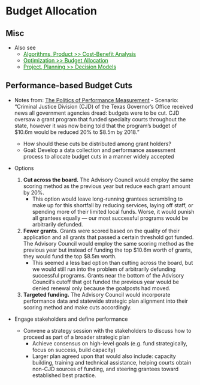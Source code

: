 # Budget Allocation {#sec-budall .unnumbered}

## Misc {#sec-budallo-misc .unnumbered}

-   Also see
    -   [Algorithms, Product \>\> Cost-Benefit Analysis](https://ercbk.github.io/Data-Science-Notebook/qmd/algorithms-product.html#sec-alg-prod-cba){style="color: green"}
    -   [Optimization \>\> Budget Allocation](https://ercbk.github.io/Data-Science-Notebook/qmd/optimization-equation-systems.html#sec-opt-ba){style="color: green"}
    -   [Project, Planning \>\> Decision Models](https://ercbk.github.io/Data-Science-Notebook/qmd/project-planning.html#sec-proj-plan-decmod){style="color: green"}

## Performance-based Budget Cuts {#sec-budallo-perform-cuts .unnumbered}

-   Notes from: [The Politics of Performance Measurement](https://realworlddatascience.net/careers/posts/2023/04/18/politics-of-performance-measurement.html) - Scenario: "Criminal Justice Division (CJD) of the Texas Governor's Office received news all government agencies dread: budgets were to be cut. CJD oversaw a grant program that funded specialty courts throughout the state, however it was now being told that the program's budget of \$10.6m would be reduced 20% to \$8.5m by 2018."

    -   How should these cuts be distributed among grant holders?
    -   Goal: Develop a data collection and performance assessment process to allocate budget cuts in a manner widely accepted

-   Options

    1.  **Cut across the board.** The Advisory Council would employ the same scoring method as the previous year but reduce each grant amount by 20%.
        -   This option would leave long-running grantees scrambling to make up for this shortfall by reducing services, laying off staff, or spending more of their limited local funds. Worse, it would punish all grantees equally --- our most successful programs would be arbitrarily defunded.
    2.  **Fewer grants.** Grants were scored based on the quality of their application and all grants that passed a certain threshold got funded. The Advisory Council would employ the same scoring method as the previous year but instead of funding the top \$10.6m worth of grants, they would fund the top \$8.5m worth.
        -   This seemed a less bad option than cutting across the board, but we would still run into the problem of arbitrarily defunding successful programs. Grants near the bottom of the Advisory Council's cutoff that got funded the previous year would be denied renewal only because the goalposts had moved.

    <!-- -->

    3.  **Targeted funding.** The Advisory Council would incorporate performance data and statewide strategic plan alignment into their scoring method and make cuts accordingly.

-   Engage stakeholders and define performance

    -   Convene a strategy session with the stakeholders to discuss how to proceed as part of a broader strategic plan
        -   Achieve consensus on high-level goals (e.g. fund strategically, focus on success, build capacity)
        -   Larger plan agreed upon that would also include: capacity building, training and technical assistance, helping courts obtain non-CJD sources of funding, and steering grantees toward established best practice.
